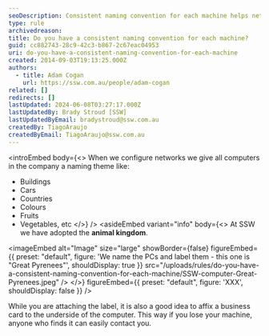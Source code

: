 ```yaml
---
seoDescription: Consistent naming convention for each machine helps network configuration and easy identification, adopting animal kingdom theme at SSW.
type: rule
archivedreason:
title: Do you have a consistent naming convention for each machine?
guid: cc882743-28c9-42c3-b867-2c67eac04953
uri: do-you-have-a-consistent-naming-convention-for-each-machine
created: 2014-09-03T19:13:25.000Z
authors:
  - title: Adam Cogan
    url: https://ssw.com.au/people/adam-cogan
related: []
redirects: []
lastUpdated: 2024-06-08T03:27:17.000Z
lastUpdatedBy: Brady Stroud [SSW]
lastUpdatedByEmail: bradystroud@ssw.com.au
createdBy: TiagoAraujo
createdByEmail: TiagoAraujo@ssw.com.au
---
```


<introEmbed
  body={<>
When we configure networks we give all computers in the company a naming theme like:

- Buildings
- Cars
- Countries
- Colours
- Fruits
- Vegetables, etc
  </>}
/>
<asideEmbed
  variant="info"
  body={<>
    At SSW we have adopted the **animal kingdom**.


<imageEmbed
  alt="Image"
  size="large"
  showBorder={false}
  figureEmbed={{
    preset: "default",
    figure: 'We name the PCs and label them - this one is "Great Pyrenees"',
    shouldDisplay: true
  }}
  src="/uploads/rules/do-you-have-a-consistent-naming-convention-for-each-machine/SSW-computer-Great-Pyrenees.jpeg"
/>
  </>}
  figureEmbed={{
    preset: "default",
    figure: 'XXX',
    shouldDisplay: false
  }}
/>

While you are attaching the label, it is also a good idea to affix a business card to the underside of the computer. This way if you lose your machine, anyone who finds it can easily contact you.
